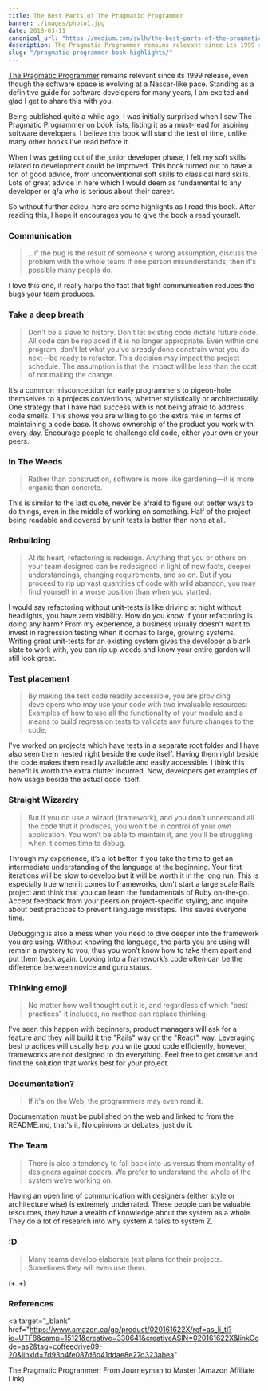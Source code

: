 ```yaml
---
title: The Best Parts of The Pragmatic Programmer
banner: ./images/photo1.jpg
date: 2018-03-11
canonical_url: "https://medium.com/swlh/the-best-parts-of-the-pragmatic-programmer-86588f9e0573"
description: The Pragmatic Programmer remains relevant since its 1999 release.
slug: "/pragmatic-programmer-book-highlights/"
---
```


[The Pragmatic Programmer](https://www.amazon.ca/gp/product/020161622X/ref=as_li_tl?ie=UTF8&camp=15121&creative=330641&creativeASIN=020161622X&linkCode=as2&tag=coffeedrive09-20&linkId=7d93b4fe087d6b41ddae8e27d323abea) remains relevant since its 1999 release, even though the software space is evolving at a Nascar-like pace. Standing as a definitive guide for software developers for many years, I am excited and glad I get to share this with you.

Being published quite a while ago, I was initially surprised when I saw The Pragmatic Programmer on book lists, listing it as a must-read for aspiring software developers. I believe this book will stand the test of time, unlike many other books I've read before it.

When I was getting out of the junior developer phase, I felt my soft skills related to development could be improved. This book turned out to have a ton of good advice, from unconventional soft skills to classical hard skills. Lots of great advice in here which I would deem as fundamental to any developer or q/a who is serious about their career.

So without further adieu, here are some highlights as I read this book. After reading this, I hope it encourages you to give the book a read yourself.

### Communication

> ...if the bug is the result of someone's wrong assumption, discuss the problem with the whole team: if one person misunderstands, then it's possible many people do.

I love this one, it really harps the fact that tight communication reduces the bugs your team produces.

### Take a deep breath

> Don't be a slave to history. Don't let existing code dictate future code. All code can be replaced if it is no longer appropriate. Even within one program, don't let what you've already done constrain what you do next—be ready to refactor. This decision may impact the project schedule. The assumption is that the impact will be less than the cost of not making the change.

It’s a common misconception for early programmers to pigeon-hole themselves to a projects conventions, whether stylistically or architecturally. One strategy that I have had success with is not being afraid to address code smells. This shows you are willing to go the extra mile in terms of maintaining a code base. It shows ownership of the product you work with every day. Encourage people to challenge old code, either your own or your peers.

### In The Weeds

> Rather than construction, software is more like gardening—it is more organic than concrete.

This is similar to the last quote, never be afraid to figure out better ways to do things, even in the middle of working on something. Half of the project being readable and covered by unit tests is better than none at all.

### Rebuilding

> At its heart, refactoring is redesign. Anything that you or others on your team designed can be redesigned in light of new facts, deeper understandings, changing requirements, and so on. But if you proceed to rip up vast quantities of code with wild abandon, you may find yourself in a worse position than when you started.

I would say refactoring without unit-tests is like driving at night without headlights, you have zero visibility. How do you know if your refactoring is doing any harm? From my experience, a business usually doesn't want to invest in regression testing when it comes to large, growing systems. Writing great unit-tests for an existing system gives the developer a blank slate to work with, you can rip up weeds and know your entire garden will still look great.

### Test placement

> By making the test code readily accessible, you are providing developers who may use your code with two invaluable resources: Examples of how to use all the functionality of your module and a means to build regression tests to validate any future changes to the code.

I've worked on projects which have tests in a separate root folder and I have also seen them nested right beside the code itself. Having them right beside the code makes them readily available and easily accessible. I think this benefit is worth the extra clutter
incurred. Now, developers get examples of how usage beside the actual code itself.

### Straight Wizardry

> But if you do use a wizard (framework), and you don't understand all the code that it produces, you won't be in control of your own application. You won't be able to maintain it, and you'll be struggling when it comes time to debug.

Through my experience, it’s a lot better if you take the time to get an intermediate understanding of the language at the beginning. Your first iterations will be slow to develop but it will be worth it in the long run. This is especially true when it comes to frameworks, don't start a large scale Rails project
and think that you can learn the fundamentals of Ruby on-the-go. Accept feedback from your peers on project-specific styling, and inquire about best practices to prevent language missteps. This saves everyone time.

Debugging is also a mess when you need to dive deeper into the framework you are using.
Without knowing the language, the parts you are using will remain a mystery to you, thus you won’t know how to take them apart and put them back again. Looking into a framework’s code often can be the difference between novice and guru status.

### Thinking emoji

> No matter how well thought out it is, and regardless of which "best practices" it includes, no method can replace thinking.

I've seen this happen with beginners, product managers will ask for a feature and they will build it the "Rails" way or the "React" way. Leveraging best practices will usually help you write good code efficiently, however, frameworks are not designed to do everything. Feel free to get creative and find the solution that works best for your project.

### Documentation?

> If it's on the Web, the programmers may even read it.

Documentation must be published on the web and linked to from the README.md, that's it, No opinions or debates, just do it.

### The Team

> There is also a tendency to fall back into us versus them mentality of designers against coders. We prefer to understand the whole of the system we're working on.

Having an open line of communication with designers (either style or architecture wise) is extremely underrated. These people can be valuable resources, they have a wealth of knowledge about the system as a whole. They do a lot of research into why system A talks to system Z.

### :D

> Many teams develop elaborate test plans for their projects. Sometimes they will even use them.

(+\_+)

### References

<a
  target="_blank"
  href="https://www.amazon.ca/gp/product/020161622X/ref=as_li_tl?ie=UTF8&camp=15121&creative=330641&creativeASIN=020161622X&linkCode=as2&tag=coffeedrive09-20&linkId=7d93b4fe087d6b41ddae8e27d323abea"
>
  The Pragmatic Programmer: From Journeyman to Master (Amazon Affiliate Link)
</a>
<img
  src="//ir-ca.amazon-adsystem.com/e/ir?t=coffeedrive09-20&l=am2&o=15&a=B003GCTQAE"
  width="1"
  height="1"
  border="0"
  alt=""
  style="border:none !important; margin:0px !important;"
/>
